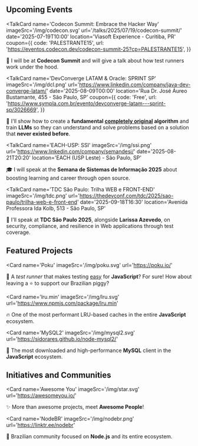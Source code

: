 
## <Pin /> Upcoming Events

<TalkCard
  name='Codecon Summit: Embrace the Hacker Way'
  imageSrc='/img/codecon.svg'
  url='/talks/2025/07/19/codecon-summit/'
  date='2025-07-19T10:00'
  location='Viasoft Experience - Curitiba, PR'
  coupon={{
    code: 'PALESTRANTE15',
    url: 'https://eventos.codecon.dev/codecon-summit-25?cp=PALESTRANTE15',
  }}
>

🧪 I will be at **Codecon Summit** and will give a talk about how test runners work under the hood.

</TalkCard>

<TalkCard
  name='DevConverge LATAM & Oracle: SPRINT SP'
  imageSrc='/img/dcl.png'
  url='https://www.linkedin.com/company/java-dev-converge-latam/'
  date='2025-08-09T00:00'
  location='Rua Dr. José Áureo Bustamante, 455 - São Paulo, SP'
  coupon={{
    code: 'Free',
    url: 'https://www.sympla.com.br/evento/devconverge-latam---sprint-sp/3026669',
  }}
>

🐬 I'll show how to create a **fundamental <ins>completely original</ins> algorithm** and train **LLMs** so they can understand and solve problems based on a solution that **never existed before**.

</TalkCard>

<TalkCard
  name='EACH-USP: SSI'
  imageSrc='/img/ssi.png'
  url='https://www.linkedin.com/company/semandesi/'
  date='2025-08-21T20:20'
  location='EACH (USP Leste) - São Paulo, SP'
>

🎓 I will speak at the **Semana de Sistemas de Informação 2025** about boosting learning and career through open source.

</TalkCard>

<TalkCard
  name='TDC São Paulo: Trilha WEB e FRONT-END'
  imageSrc='/img/tdc.png'
  url='https://thedevconf.com/tdc/2025/sao-paulo/trilha-web-e-front-end'
  date='2025-09-18T16:30'
  location='Avenida Professora Ida Kolb, 513 - São Paulo, SP'
>

🔐 I'll speak at **TDC São Paulo 2025**, alongside **Larissa Azevedo**, on security, compliance, and resilience in Web applications through test coverage.

</TalkCard>

## <Star /> Featured Projects

<Card
  name='Poku'
  imageSrc='/img/poku.svg'
  url='https://poku.io/'
>

🐷 A _test runner_ that makes testing <ins>easy</ins> for **JavaScript**? For sure! How about leaving a ⭐️ to support our Brazilian piggy?

</Card>

<Card
  name='lru.min'
  imageSrc='/img/lru.svg'
  url='https://www.npmjs.com/package/lru.min'
>

🔥 One of the most performant LRU-based caches in the entire **JavaScript** ecosystem.

</Card>

<Card
  name='MySQL2'
  imageSrc='/img/mysql2.svg'
  url='https://sidorares.github.io/node-mysql2/'
>

🐬 The most downloaded and high-performance **MySQL** client in the **JavaScript** ecosystem.

</Card>

## <HeartHandshake /> Initiatives and Communities

<Card
  name='Awesome You'
  imageSrc='/img/star.svg'
  url='https://awesomeyou.io/'
>

✨ More than awesome projects, meet **Awesome People**!

</Card>

<Card
  name='NodeBR'
  imageSrc='/img/nodebr.png'
  url='https://linktr.ee/nodebr'
>

🐢 Brazilian community focused on **Node.js** and its entire ecosystem.

</Card>
